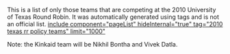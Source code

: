 This is a list of only those teams that are competing at the 2010 University of Texas Round Robin. It was automatically generated using tags and is not an official list.
[[include component="pageList" hideInternal="true" tag="2010 texas rr policy teams" limit="1000" ]]

Note: the Kinkaid team will be Nikhil Bontha and Vivek Datla.